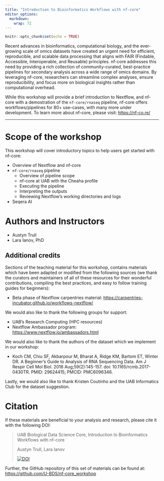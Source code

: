 ```yaml
---
title: "Introduction to Bioinformatics Workflows with nf-core"
editor_options: 
  markdown: 
    wrap: 72
---
```


```r
knitr::opts_chunk$set(echo = TRUE)
```

Recent advances in bioinformatics, computational biology, and the
ever-growing scale of omics datasets have created an urgent need for
efficient, reproducible, and scalable data processing that aligns with
FAIR (Findable, Accessible, Interoperable, and Reusable) principles.
nf-core addresses this need by providing a rich collection of
community-curated, best-practice pipelines for secondary analysis across
a wide range of omics domains. By leveraging nf-core, researchers can
streamline complex analyses, ensure reproducibility, and focus more on
biological insights rather than computational overhead.

While this workshop will provide a brief introduction to Nextflow, and
nf-core with a demostration of the `nf-core/rnaseq` pipeline, nf-core
offers workflows/pipelines for 80+ use-cases, with many more under
development. To learn more about nf-core, please visit:
<https://nf-co.re/>

------------------------------------------------------------------------

# Scope of the workshop

This workshop will cover introductory topics to help users get started
with nf-core:

-   Overview of Nextflow and nf-core
-   `nf-core/rnaseq` pipeline
    -   Overview of pipeline scope
    -   nf-core at UAB with the Cheaha profile
    -   Executing the pipeline
    -   Interpreting the outputs
    -   Reviewing Nextflow's working directories and logs
-   Seqera AI

# Authors and Instructors

-   Austyn Trull
-   Lara Ianov, PhD

## Additional credits

Sections of the teaching material for this workshop, contains materials
which have been adapted or modified from the following sources (we thank
the curators and maintainers of all of these resources for their
wonderful contributions, compiling the best practices, and easy to
follow training guides for beginners):

-   Beta phase of Nextflow carpentries material:
    <https://carpentries-incubator.github.io/workflows-nextflow/>

We would also like to thank the following groups for support:

-   UAB's Research Computing (HPC resources)
-   Nextflow Ambassador program: <https://www.nextflow.io/ambassadors.html>

We would also like to thank the authors of the dataset which we
implement in our workshop:

-   Koch CM, Chiu SF, Akbarpour M, Bharat A, Ridge KM, Bartom ET, Winter
    DR. A Beginner's Guide to Analysis of RNA Sequencing Data. Am J
    Respir Cell Mol Biol. 2018 Aug;59(2):145-157. doi:
    10.1165/rcmb.2017-0430TR. PMID: 29624415; PMCID: PMC6096346.

Lastly, we would also like to thank Kristen Coutinho and the UAB
Informatics Club for the dataset suggestion.

# Citation

If these materials are beneficial to your analysis and research, please
cite it with the following DOI:

> UAB Biological Data Science Core, Introduction to Bioinformatics Workflows with nf-core
>
> Austyn Trull, Lara Ianov
>
> [![DOI](https://zenodo.org/badge/DOI/10.5281/zenodo.17179741.svg)](https://doi.org/10.5281/zenodo.17179741)

Further, the GitHub repository of this set of materials can be found at: <https://github.com/U-BDS/nf-core_workshop>
